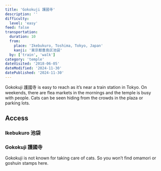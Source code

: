 ```yaml
---
title: 'Gokokuji 護國寺'
description: ''
difficulty:
  level: 'easy'
feed: false
transportation:
  duration: 10
  from:
    place: 'Ikebukuro, Toshima, Tokyo, Japan'
    kanji: '東京都豊島区池袋'
  by: ['train', 'walk']
category: 'temple'
dateVisited: '2018-06-05'
dateModified: '2024-11-30'
datePublished: '2024-11-30'
---
```



Gokokuji 護國寺 is easy to reach as it’s near a train station in Tokyo. On weekends, there are flea markets in the mornings and the temple is busy with people. Cats can be seen hiding from the crowds in the plaza or parking lots.

<Abstract frontmatter={frontmatter} />

## Access

### Ikebukuro 池袋

### Gokokuji 護國寺

Gokokuji is not known for taking care of cats. So you won’t find omamori or goshuin stamps here.
